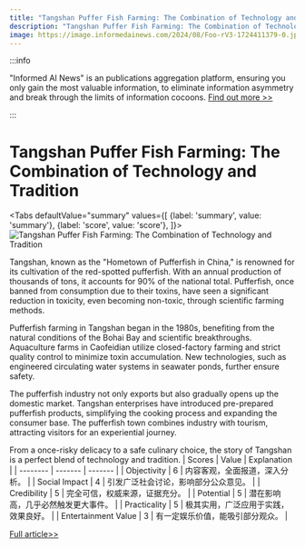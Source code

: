 ```yaml
---
title: "Tangshan Puffer Fish Farming: The Combination of Technology and Tradition"
description: "Tangshan Puffer Fish Farming: The Combination of Technology and Tradition"
image: https://image.informedainews.com/2024/08/Foo-rV3-1724411379-0.jpg
---
```



:::info

"Informed AI News" is an publications aggregation platform, ensuring you only gain the most valuable information, to eliminate information asymmetry and break through the limits of information cocoons.  [Find out more >>](/)

:::

# Tangshan Puffer Fish Farming: The Combination of Technology and Tradition


<Tabs
	defaultValue="summary"
	values={[
	{label: 'summary', value: 'summary'},
	{label: 'score', value: 'score'},
]}>
<TabItem value="summary">
<img
  src="https://image.informedainews.com/2024/08/Foo-rV3-1724411379-0.jpg"
  alt="Tangshan Puffer Fish Farming: The Combination of Technology and Tradition"
/>



Tangshan, known as the "Hometown of Pufferfish in China," is renowned for its cultivation of the red-spotted pufferfish. With an annual production of thousands of tons, it accounts for 90% of the national total. Pufferfish, once banned from consumption due to their toxins, have seen a significant reduction in toxicity, even becoming non-toxic, through scientific farming methods.

Pufferfish farming in Tangshan began in the 1980s, benefiting from the natural conditions of the Bohai Bay and scientific breakthroughs. Aquaculture farms in Caofeidian utilize closed-factory farming and strict quality control to minimize toxin accumulation. New technologies, such as engineered circulating water systems in seawater ponds, further ensure safety.

The pufferfish industry not only exports but also gradually opens up the domestic market. Tangshan enterprises have introduced pre-prepared pufferfish products, simplifying the cooking process and expanding the consumer base. The pufferfish town combines industry with tourism, attracting visitors for an experiential journey.

From a once-risky delicacy to a safe culinary choice, the story of Tangshan is a perfect blend of technology and tradition.
</TabItem>
<TabItem value="score">
	| Scores     | Value   | Explanation |
	| -------- | ------- | ------- |
	| Objectivity  | 6    | 内容客观，全面报道，深入分析。    |
	| Social Impact | 4     | 引发广泛社会讨论，影响部分公众意见。    |
	| Credibility    | 5    | 完全可信，权威来源，证据充分。    |
	| Potential    | 5    | 潜在影响高，几乎必然触发更大事件。    |
	| Practicality    | 5    | 极其实用，广泛应用于实践，效果良好。    |
	| Entertainment Value    | 3    | 有一定娱乐价值，能吸引部分观众。    |
</TabItem>
</Tabs>

[Full article>>](https://www.cnbeta.com.tw/articles/science/1443253.htm)
